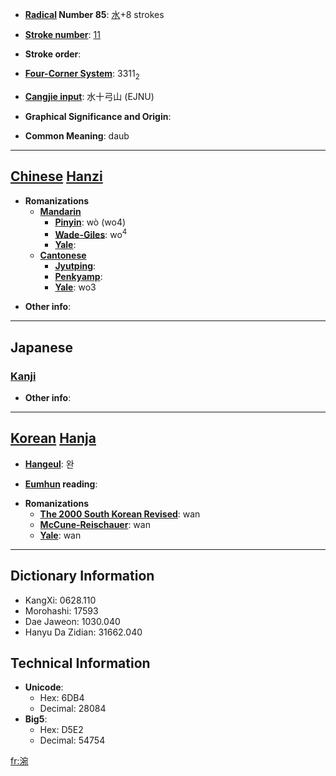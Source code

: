 * '''[[Wiktionary:Chinese radical index| Radical]] Number 85''': [[Wiktionary:Chinese radical index 水|水]]+8 strokes

* '''[[Wiktionary:Chinese total strokes index|Stroke number]]''': [[Wiktionary:Chinese total strokes index 11|11]]

* '''Stroke order''': 

* '''[[Wiktionary:Chinese four corner index|Four-Corner System]]''': 3311<sub>2</sub>

* '''[[Wiktionary:Chinese Cangjie index|Cangjie input]]''': 水十弓山 (EJNU)

* '''Graphical Significance and Origin''': 

* '''Common Meaning''': daub

----

== [[Chinese]] [[Hanzi]] ==

* '''Romanizations'''
** '''[[Mandarin]]'''
*** '''[[Pinyin]]''': wò (wo4)
*** '''[[Wade-Giles]]''': wo<sup>4</sup>
*** '''[[Yale]]''': 
** '''[[Cantonese]]'''
*** '''[[Jyutping]]''':
*** '''[[Penkyamp]]''': 
*** '''[[Yale]]''': wo3

* '''Other info''': 

----

==Japanese==
===[[Kanji]]===
{{kanji|on readings=[[えん]] (en), [[おん]] (on), [[か]] (ka), [[わ]] (wa)
|kun readings=
}}

* '''Other info''':  

----

== [[Korean]] [[Hanja]] ==

* '''[[Hangeul]]''': 완

* '''[[Eumhun]] reading''': 

* '''Romanizations'''
** '''[[The 2000 South Korean Revised Romanization|The 2000 South Korean Revised]]''': wan
** '''[[McCune-Reischauer]]''': wan
** '''[[Yale]]''': wan

----

== Dictionary Information ==

* KangXi: 0628.110
* Morohashi: 17593
* Dae Jaweon: 1030.040
* Hanyu Da Zidian: 31662.040

== Technical Information ==

* '''Unicode''':
** Hex: 6DB4
** Decimal: 28084
* '''Big5''':
** Hex: D5E2
** Decimal: 54754

[[fr:涴]]
